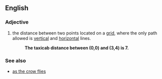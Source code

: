 ==English==

===Adjective===
{{en-noun|sg=[[taxicab]] [[distance]]}}

# {{mathematics}} the distance between two points located on a [[grid]], where the only path allowed is [[vertical]] and [[horizontal]] lines.
#:'''The taxicab distance between (0,0) and (3,4) is 7.'''

===See also===
*[[as the crow flies]]